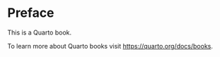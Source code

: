 


# Preface {.unnumbered}

This is a Quarto book.

To learn more about Quarto books visit <https://quarto.org/docs/books>.
